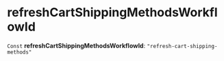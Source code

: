 
# refreshCartShippingMethodsWorkflowId

 `Const` **refreshCartShippingMethodsWorkflowId**: `"refresh-cart-shipping-methods"`

